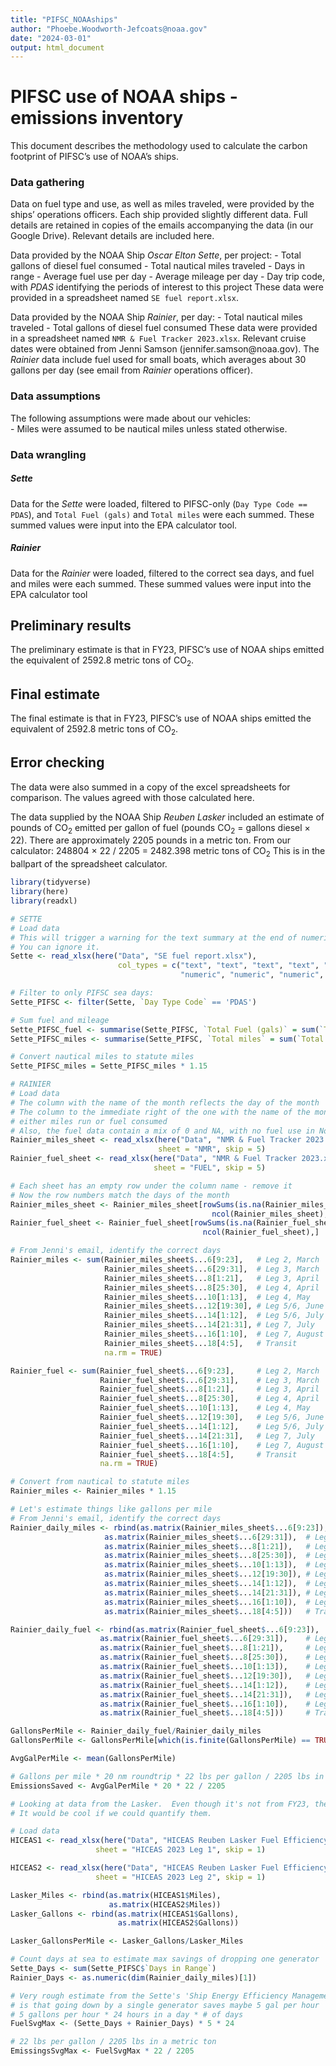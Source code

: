 ```yaml
---
title: "PIFSC_NOAAships"
author: "Phoebe.Woodworth-Jefcoats@noaa.gov"
date: "2024-03-01"
output: html_document
---
```


# PIFSC use of NOAA ships - emissions inventory
This document describes the methodology used to calculate the carbon footprint of PIFSC's use of NOAA's ships.

### Data gathering
Data on fuel type and use, as well as miles traveled, were provided by the ships' operations officers.  Each ship provided slightly different data.  Full details are retained in copies of the emails accompanying the data (in our Google Drive).  Relevant details are included here.

Data provided by the NOAA Ship *Oscar Elton Sette*, per project:
- Total gallons of diesel fuel consumed
- Total nautical miles traveled
- Days in range
- Average fuel use per day
- Average mileage per day
- Day trip code, with *PDAS* identifying the periods of interest to this project
These data were provided in a spreadsheet named `SE fuel report.xlsx`.

Data provided by the NOAA Ship *Rainier*, per day:
- Total nautical miles traveled
- Total gallons of diesel fuel consumed
These data were provided in a spreadsheet named `NMR & Fuel Tracker 2023.xlsx`.
Relevant cruise dates were obtained from Jenni Samson (jennifer.samson@noaa.gov).  The *Rainier* data include fuel used for small boats, which averages about 30 gallons per day (see email from *Rainier* operations officer).

### Data assumptions
The following assumptions were made about our vehicles:  
- Miles were assumed to be nautical miles unless stated otherwise.  

### Data wrangling
##### *Sette*
Data for the *Sette* were loaded, filtered to PIFSC-only (`Day Type Code == PDAS`), and `Total Fuel (gals)` and `Total miles` were each summed.  These summed values were input into the EPA calculator tool.

##### *Rainier*
Data for the *Rainier* were loaded, filtered to the correct sea days, and fuel and miles were each summed.  These summed values were input into the EPA calculator tool

## Preliminary results
The preliminary estimate is that in FY23, PIFSC's use of NOAA ships emitted the equivalent of 2592.8 metric tons of CO~2~.

## Final estimate
The final estimate is that in FY23, PIFSC's use of NOAA ships emitted the equivalent of 2592.8 metric tons of CO~2~.

## Error checking
The data were also summed in a copy of the excel spreadsheets for comparison.  The values agreed with those calculated here.

The data supplied by the NOAA Ship *Reuben Lasker* included an estimate of pounds of CO~2~ emitted per gallon of fuel (pounds CO~2~ = gallons diesel × 22).  There are approximately 2205 pounds in a metric ton.  From our calculator:
248804 × 22 / 2205 = 2482.398 metric tons of CO~2~
This is in the ballpart of the spreadsheet calculator.

```r
library(tidyverse)
library(here)
library(readxl)

# SETTE
# Load data
# This will trigger a warning for the text summary at the end of numeric columns.
# You can ignore it.
Sette <- read_xlsx(here("Data", "SE fuel report.xlsx"), 
                        col_types = c("text", "text", "text", "text", "text", 
                                      "numeric", "numeric", "numeric", "numeric", "numeric"))

# Filter to only PIFSC sea days:
Sette_PIFSC <- filter(Sette, `Day Type Code` == 'PDAS')

# Sum fuel and mileage
Sette_PIFSC_fuel <- summarise(Sette_PIFSC, `Total Fuel (gals)` = sum(`Total Fuel (gals)`))
Sette_PIFSC_miles <- summarise(Sette_PIFSC, `Total miles` = sum(`Total miles`))

# Convert nautical miles to statute miles
Sette_PIFSC_miles = Sette_PIFSC_miles * 1.15

# RAINIER
# Load data
# The column with the name of the month reflects the day of the month
# The column to the immediate right of the one with the name of the month reflects the value:
# either miles run or fuel consumed
# Also, the fuel data contain a mix of 0 and NA, with no fuel use in Nov or Dec
Rainier_miles_sheet <- read_xlsx(here("Data", "NMR & Fuel Tracker 2023.xlsx"), 
                                 sheet = "NMR", skip = 5)
Rainier_fuel_sheet <- read_xlsx(here("Data", "NMR & Fuel Tracker 2023.xlsx"), 
                                sheet = "FUEL", skip = 5)

# Each sheet has an empty row under the column name - remove it
# Now the row numbers match the days of the month
Rainier_miles_sheet <- Rainier_miles_sheet[rowSums(is.na(Rainier_miles_sheet)) != 
                                             ncol(Rainier_miles_sheet),]
Rainier_fuel_sheet <- Rainier_fuel_sheet[rowSums(is.na(Rainier_fuel_sheet)) != 
                                           ncol(Rainier_fuel_sheet),]

# From Jenni's email, identify the correct days
Rainier_miles <- sum(Rainier_miles_sheet$...6[9:23],   # Leg 2, March
                     Rainier_miles_sheet$...6[29:31],  # Leg 3, March
                     Rainier_miles_sheet$...8[1:21],   # Leg 3, April
                     Rainier_miles_sheet$...8[25:30],  # Leg 4, April
                     Rainier_miles_sheet$...10[1:13],  # Leg 4, May
                     Rainier_miles_sheet$...12[19:30], # Leg 5/6, June
                     Rainier_miles_sheet$...14[1:12],  # Leg 5/6, July
                     Rainier_miles_sheet$...14[21:31], # Leg 7, July
                     Rainier_miles_sheet$...16[1:10],  # Leg 7, August
                     Rainier_miles_sheet$...18[4:5],   # Transit
                     na.rm = TRUE) 

Rainier_fuel <- sum(Rainier_fuel_sheet$...6[9:23],     # Leg 2, March 
                    Rainier_fuel_sheet$...6[29:31],    # Leg 3, March
                    Rainier_fuel_sheet$...8[1:21],     # Leg 3, April
                    Rainier_fuel_sheet$...8[25:30],    # Leg 4, April
                    Rainier_fuel_sheet$...10[1:13],    # Leg 4, May
                    Rainier_fuel_sheet$...12[19:30],   # Leg 5/6, June
                    Rainier_fuel_sheet$...14[1:12],    # Leg 5/6, July
                    Rainier_fuel_sheet$...14[21:31],   # Leg 7, July
                    Rainier_fuel_sheet$...16[1:10],    # Leg 7, August
                    Rainier_fuel_sheet$...18[4:5],     # Transit
                    na.rm = TRUE) 

# Convert from nautical to statute miles
Rainier_miles <- Rainier_miles * 1.15
```

```r
# Let's estimate things like gallons per mile
# From Jenni's email, identify the correct days
Rainier_daily_miles <- rbind(as.matrix(Rainier_miles_sheet$...6[9:23]),   # Leg 2, March
                     as.matrix(Rainier_miles_sheet$...6[29:31]),  # Leg 3, March
                     as.matrix(Rainier_miles_sheet$...8[1:21]),   # Leg 3, April
                     as.matrix(Rainier_miles_sheet$...8[25:30]),  # Leg 4, April
                     as.matrix(Rainier_miles_sheet$...10[1:13]),  # Leg 4, May
                     as.matrix(Rainier_miles_sheet$...12[19:30]), # Leg 5/6, June
                     as.matrix(Rainier_miles_sheet$...14[1:12]),  # Leg 5/6, July
                     as.matrix(Rainier_miles_sheet$...14[21:31]), # Leg 7, July
                     as.matrix(Rainier_miles_sheet$...16[1:10]),  # Leg 7, August
                     as.matrix(Rainier_miles_sheet$...18[4:5]))   # Transit

Rainier_daily_fuel <- rbind(as.matrix(Rainier_fuel_sheet$...6[9:23]),     # Leg 2, March 
                    as.matrix(Rainier_fuel_sheet$...6[29:31]),    # Leg 3, March
                    as.matrix(Rainier_fuel_sheet$...8[1:21]),     # Leg 3, April
                    as.matrix(Rainier_fuel_sheet$...8[25:30]),    # Leg 4, April
                    as.matrix(Rainier_fuel_sheet$...10[1:13]),    # Leg 4, May
                    as.matrix(Rainier_fuel_sheet$...12[19:30]),   # Leg 5/6, June
                    as.matrix(Rainier_fuel_sheet$...14[1:12]),    # Leg 5/6, July
                    as.matrix(Rainier_fuel_sheet$...14[21:31]),   # Leg 7, July
                    as.matrix(Rainier_fuel_sheet$...16[1:10]),    # Leg 7, August
                    as.matrix(Rainier_fuel_sheet$...18[4:5]))     # Transit

GallonsPerMile <- Rainier_daily_fuel/Rainier_daily_miles
GallonsPerMile <- GallonsPerMile[which(is.finite(GallonsPerMile) == TRUE)]  #Dividing by zero is mathematically problematic

AvgGalPerMile <- mean(GallonsPerMile)

# Gallons per mile * 20 nm roundtrip * 22 lbs per gallon / 2205 lbs in a metric ton
EmissionsSaved <- AvgGalPerMile * 20 * 22 / 2205
```

```r
# Looking at data from the Lasker.  Even though it's not from FY23, their Ops had some handy insights 
# It would be cool if we could quantify them.

# Load data
HICEAS1 <- read_xlsx(here("Data", "HICEAS Reuben Lasker Fuel Efficiency Tracker.xlsx"),
                   sheet = "HICEAS 2023 Leg 1", skip = 1)

HICEAS2 <- read_xlsx(here("Data", "HICEAS Reuben Lasker Fuel Efficiency Tracker.xlsx"),
                   sheet = "HICEAS 2023 Leg 2", skip = 1)

Lasker_Miles <- rbind(as.matrix(HICEAS1$Miles), 
                      as.matrix(HICEAS2$Miles))
Lasker_Gallons <- rbind(as.matrix(HICEAS1$Gallons), 
                        as.matrix(HICEAS2$Gallons))

Lasker_GallonsPerMile <- Lasker_Gallons/Lasker_Miles

```

```r
# Count days at sea to estimate max savings of dropping one generator
Sette_Days <- sum(Sette_PIFSC$`Days in Range`)
Rainier_Days <- as.numeric(dim(Rainier_daily_miles)[1])

# Very rough estimate from the Sette's 'Ship Energy Efficiency Management Plan'
# is that going down by a single generator saves maybe 5 gal per hour
# 5 gallons per hour * 24 hours in a day * # of days
FuelSvgMax <- (Sette_Days + Rainier_Days) * 5 * 24

# 22 lbs per gallon / 2205 lbs in a metric ton
EmissingsSvgMax <- FuelSvgMax * 22 / 2205
```